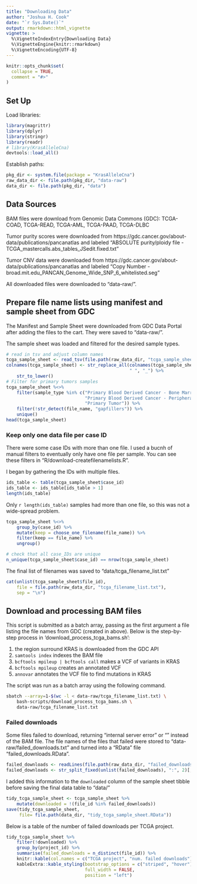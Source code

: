 ```yaml
---
title: "Downloading Data"
author: "Joshua H. Cook"
date: "`r Sys.Date()`"
output: rmarkdown::html_vignette
vignette: >
  %\VignetteIndexEntry{Downloading Data}
  %\VignetteEngine{knitr::rmarkdown}
  %\VignetteEncoding{UTF-8}
---
```


```r
knitr::opts_chunk$set(
  collapse = TRUE,
  comment = "#>"
)
```

## Set Up

Load libraries:

```r
library(magrittr)
library(dplyr)
library(stringr)
library(readr)
# library(KrasAlleleCna)
devtools::load_all()
```

Establish paths:

```r
pkg_dir <- system.file(package = "KrasAlleleCna")
raw_data_dir <- file.path(pkg_dir, "data-raw")
data_dir <- file.path(pkg_dir, "data")
```

## Data Sources

BAM files were download from Genomic Data Commons (GDC): TCGA-COAD, TCGA-READ, TCGA-AML, TCGA-PAAD, TCGA-DLBC

Tumor purity scores were downloaded from https://gdc.cancer.gov/about-data/publications/pancanatlas and labeled "ABSOLUTE purity/ploidy file - TCGA_mastercalls.abs_tables_JSedit.fixed.txt"

Tumor CNV data were downloaded from https://gdc.cancer.gov/about-data/publications/pancanatlas and labeled "Copy Number - broad.mit.edu_PANCAN_Genome_Wide_SNP_6_whitelisted.seg"

All downloaded files were downloaded to "data-raw/".



## Prepare file name lists using manifest and sample sheet from GDC

The Manifest and Sample Sheet were downloaded from GDC Data Portal after adding the files to the cart. They were saved to "data-raw/".

The sample sheet was loaded and filtered for the desired sample types.

```r
# read in tsv and adjust column names
tcga_sample_sheet <- read_tsv(file.path(raw_data_dir, "tcga_sample_sheet.tsv"))
colnames(tcga_sample_sheet) <- str_replace_all(colnames(tcga_sample_sheet),
                                               " ", "_") %>%
    str_to_lower()
# Filter for primary tumors samples
tcga_sample_sheet %<>%
    filter(sample_type %in% c("Primary Blood Derived Cancer - Bone Marrow",
                              "Primary Blood Derived Cancer - Peripheral Blood",
                              "Primary Tumor")) %>%
    filter(!str_detect(file_name, "gapfillers")) %>%
    unique()
head(tcga_sample_sheet)
```

### Keep only one data file per case ID

There were some case IDs with more than one file. I used a bucnh of manual filters to eventually only have one file per sample. You can see these filters in "R/download-createfilenamelists.R".

I began by gathering the IDs with multiple files.

```r
ids_table <- table(tcga_sample_sheet$case_id)
ids_table <- ids_table[ids_table > 1]
length(ids_table)
```

Only `r length(ids_table)` samples had more than one file, so this was not a wide-spread problem.

```r
tcga_sample_sheet %<>%
    group_by(case_id) %>%
    mutate(keep = choose_one_filename(file_name)) %>%
    filter(keep == file_name) %>%
    ungroup()

# check that all case_IDs are unique
n_unique(tcga_sample_sheet$case_id) == nrow(tcga_sample_sheet)
```

The final list of filenames was saved to "data/tcga_filename_list.txt"

```r
cat(unlist(tcga_sample_sheet$file_id),
    file = file.path(raw_data_dir, "tcga_filename_list.txt"),
    sep = "\n")
```


## Download and processing BAM files

This script is submitted as a batch array, passing as the first argument a file listing the file names from GDC (created in above). Below is the step-by-step process in 'download_process_tcga_bams.sh':

1. the region surround KRAS is downloaded from the GDC API 
2. `samtools index` indexes the BAM file
3. `bcftools mpileup | bcftools call` makes a VCF of variants in KRAS
4. `bcftools mpileup` creates an annotated VCF
5. `annovar` annotates the VCF file to find mutations in KRAS

The script was run as a batch array using the following command.

```bash
sbatch --array=1-$(wc -l < data-raw/tcga_filename_list.txt) \
    bash-scripts/download_process_tcga_bams.sh \
    data-raw/tcga_filename_list.txt
```

### Failed downloads

Some files failed to download, returning "internal server error" or "" instead of the BAM file. The file names of the files that failed were stored to "data-raw/failed_downloads.txt" and turned into a "RData" file "failed_downloads.RData". 

```r
failed_downloads <- readLines(file.path(raw_data_dir, "failed_downloads.txt"))
failed_downloads <- str_split_fixed(unlist(failed_downloads), ":", 2)[, 1]
```

I added this information to the `downloaded` column of the sample sheet tibble before saving the final data table to "data/"

```r
tidy_tcga_sample_sheet <- tcga_sample_sheet %>% 
    mutate(downloaded = !(file_id %in% failed_downloads))
save(tidy_tcga_sample_sheet,
     file= file.path(data_dir, "tidy_tcga_sample_sheet.RData"))
```

Below is a table of the number of failed downloads per TCGA project.

```r
tidy_tcga_sample_sheet %>%
    filter(!downloaded) %>%
    group_by(project_id) %>%
    summarise(failed_downloads = n_distinct(file_id)) %>%
    knitr::kable(col.names = c("TCGA project", "num. failed downloads")) %>%
    kableExtra::kable_styling(bootstrap_options = c("striped", "hover"),
                              full_width = FALSE,
                              position = "left")
```

